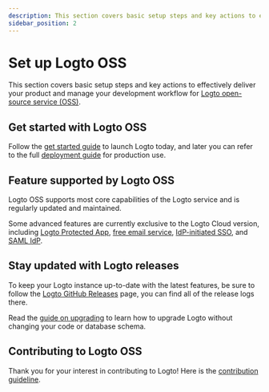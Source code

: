 ```yaml
---
description: This section covers basic setup steps and key actions to effectively deliver your product and manage your development workflow for Logto open-source service (OSS).
sidebar_position: 2
---
```


# Set up Logto OSS

This section covers basic setup steps and key actions to effectively deliver your product and manage your development workflow for [Logto open-source service (OSS)](https://github.com/logto-io/logto).

## Get started with Logto OSS

Follow the [get started guide](/logto-oss/get-started-with-oss/) to launch Logto today, and later you can refer to the full [deployment guide](/logto-oss/deployment-and-configuration) for production use.

## Feature supported by Logto OSS

Logto OSS supports most core capabilities of the Logto service and is regularly updated and maintained.

Some advanced features are currently exclusive to the Logto Cloud version, including [Logto Protected App](/integrate-logto/protected-app), [free email service](/email-connectors/built-in-email-service), [IdP-initiated SSO](/end-user-flows/enterprise-sso/idp-initiated-sso), and [SAML IdP](/integrate-logto/third-party-applications).

## Stay updated with Logto releases

To keep your Logto instance up-to-date with the latest features, be sure to follow the [Logto GitHub Releases](https://github.com/logto-io/logto/releases) page, you can find all of the release logs there.

Read the [guide on upgrading](/logto-oss/upgrading-oss-version) to learn how to upgrade Logto without changing your code or database schema.

## Contributing to Logto OSS

Thank you for your interest in contributing to Logto! Here is the [contribution guideline](/logto-oss/contribution).
